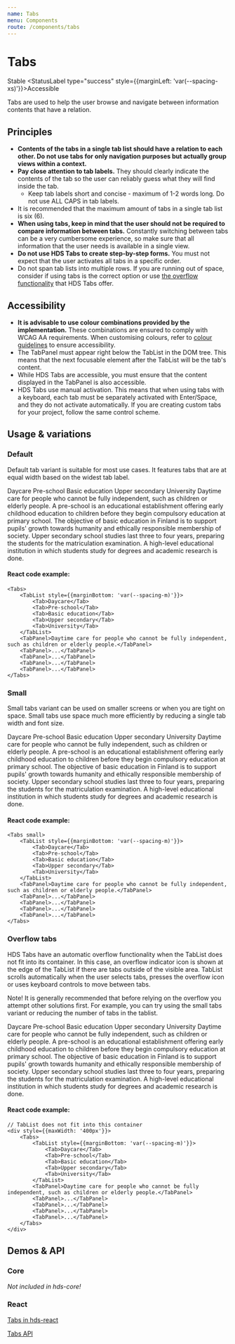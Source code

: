 ```yaml
---
name: Tabs
menu: Components
route: /components/tabs
---
```




# Tabs

<StatusLabel type="info">Stable</StatusLabel>
<StatusLabel type="success" style={{marginLeft: 'var(--spacing-xs)'}}>Accessible</StatusLabel>

<LargeParagraph>
    Tabs are used to help the user browse and navigate between information contents that have a relation.
</LargeParagraph>

## Principles
- **Contents of the tabs in a single tab list should have a relation to each other. Do not use tabs for only navigation purposes but actually group views within a context.**
- **Pay close attention to tab labels.** They should clearly indicate the contents of the tab so the user can reliably guess what they will find inside the tab.
    - Keep tab labels short and concise - maximum of 1-2 words long. Do not use ALL CAPS in tab labels.
- It is recommended that the maximum amount of tabs in a single tab list is six (6).
- **When using tabs, keep in mind that the user should not be required to compare information between tabs.** Constantly switching between tabs can be a very cumbersome experience, so make sure that all information that the user needs is available in a single view.
- **Do not use HDS Tabs to create step-by-step forms.** You must not expect that the user activates all tabs in a specific order.
- Do not span tab lists into multiple rows. If you are running out of space, consider if using tabs is the correct option or use [the overflow functionality](#overflow-tabs) that HDS Tabs offer.

## Accessibility

- **It is advisable to use colour combinations provided by the implementation.** These combinations are ensured to comply with WCAG AA requirements. When customising colours, refer to [colour guidelines](/design-tokens/colour "Colour") to ensure accessibility.
- The TabPanel must appear right below the TabList in the DOM tree. This means that the next focusable element after the TabList will be the tab's content.
- While HDS Tabs are accessible, you must ensure that the content displayed in the TabPanel is also accessible.
- HDS Tabs use manual activation. This means that when using tabs with a keyboard, each tab must be separately activated with Enter/Space, and they do not activate automatically. If you are creating custom tabs for your project, follow the same control scheme.

## Usage & variations

### Default
Default tab variant is suitable for most use cases. It features tabs that are at equal width based on the widest tab label.

<Playground>
<Tabs>
    <TabList style={{marginBottom: 'var(--spacing-m)'}}>
        <Tab>Daycare</Tab>
        <Tab>Pre-school</Tab>
        <Tab>Basic education</Tab>
        <Tab>Upper secondary</Tab>
        <Tab>University</Tab>
    </TabList>
    <TabPanel>Daytime care for people who cannot be fully independent, such as children or elderly people.</TabPanel>
    <TabPanel>
      A pre-school is an educational establishment offering early childhood education to children before they begin
      compulsory education at primary school.
    </TabPanel>
    <TabPanel>
      The objective of basic education in Finland is to support pupils&#39; growth towards humanity and ethically
      responsible membership of society.
    </TabPanel>
    <TabPanel>
      Upper secondary school studies last three to four years, preparing the students for the matriculation examination.
    </TabPanel>
    <TabPanel>
      A high-level educational institution in which students study for degrees and academic research is done.
    </TabPanel>
</Tabs>
</Playground>

#### React code example:
```tsx
<Tabs>
    <TabList style={{marginBottom: 'var(--spacing-m)'}}>
        <Tab>Daycare</Tab>
        <Tab>Pre-school</Tab>
        <Tab>Basic education</Tab>
        <Tab>Upper secondary</Tab>
        <Tab>University</Tab>
    </TabList>
    <TabPanel>Daytime care for people who cannot be fully independent, such as children or elderly people.</TabPanel>
    <TabPanel>...</TabPanel>
    <TabPanel>...</TabPanel>
    <TabPanel>...</TabPanel>
    <TabPanel>...</TabPanel>
</Tabs>
```

### Small
Small tabs variant can be used on smaller screens or when you are tight on space. Small tabs use space much more efficiently by reducing a single tab width and font size.

<Playground>
<Tabs small>
    <TabList style={{marginBottom: 'var(--spacing-m)'}}>
        <Tab>Daycare</Tab>
        <Tab>Pre-school</Tab>
        <Tab>Basic education</Tab>
        <Tab>Upper secondary</Tab>
        <Tab>University</Tab>
    </TabList>
    <TabPanel>Daytime care for people who cannot be fully independent, such as children or elderly people.</TabPanel>
    <TabPanel>
      A pre-school is an educational establishment offering early childhood education to children before they begin
      compulsory education at primary school.
    </TabPanel>
    <TabPanel>
      The objective of basic education in Finland is to support pupils&#39; growth towards humanity and ethically
      responsible membership of society.
    </TabPanel>
    <TabPanel>
      Upper secondary school studies last three to four years, preparing the students for the matriculation examination.
    </TabPanel>
    <TabPanel>
      A high-level educational institution in which students study for degrees and academic research is done.
    </TabPanel>
</Tabs>
</Playground>

#### React code example:
```tsx
<Tabs small>
    <TabList style={{marginBottom: 'var(--spacing-m)'}}>
        <Tab>Daycare</Tab>
        <Tab>Pre-school</Tab>
        <Tab>Basic education</Tab>
        <Tab>Upper secondary</Tab>
        <Tab>University</Tab>
    </TabList>
    <TabPanel>Daytime care for people who cannot be fully independent, such as children or elderly people.</TabPanel>
    <TabPanel>...</TabPanel>
    <TabPanel>...</TabPanel>
    <TabPanel>...</TabPanel>
    <TabPanel>...</TabPanel>
</Tabs>
```

### Overflow tabs
HDS Tabs have an automatic overflow functionality when the TabList does not fit into its container. In this case, an overflow indicator icon is shown at the edge of the TabList if there are tabs outside of the visible area. TabList scrolls automatically when the user selects tabs, presses the overflow icon or uses keyboard controls to move between tabs.

Note! It is generally recommended that before relying on the overflow you attempt other solutions first. For example, you can try using the small tabs variant or reducing the number of tabs in the tablist.

<Playground>
<div style={{maxWidth: '400px'}}>
    <Tabs>
        <TabList style={{marginBottom: 'var(--spacing-m)'}}>
            <Tab>Daycare</Tab>
            <Tab>Pre-school</Tab>
            <Tab>Basic education</Tab>
            <Tab>Upper secondary</Tab>
            <Tab>University</Tab>
        </TabList>
        <TabPanel>Daytime care for people who cannot be fully independent, such as children or elderly people.</TabPanel>
        <TabPanel>
            A pre-school is an educational establishment offering early childhood education to children before they begin
            compulsory education at primary school.
        </TabPanel>
        <TabPanel>
            The objective of basic education in Finland is to support pupils&#39; growth towards humanity and ethically
            responsible membership of society.
        </TabPanel>
        <TabPanel>
            Upper secondary school studies last three to four years, preparing the students for the matriculation examination.
        </TabPanel>
        <TabPanel>
            A high-level educational institution in which students study for degrees and academic research is done.
        </TabPanel>
    </Tabs>
</div>
</Playground>

#### React code example:
```tsx
// TabList does not fit into this container
<div style={{maxWidth: '400px'}}>
    <Tabs>
        <TabList style={{marginBottom: 'var(--spacing-m)'}}>
            <Tab>Daycare</Tab>
            <Tab>Pre-school</Tab>
            <Tab>Basic education</Tab>
            <Tab>Upper secondary</Tab>
            <Tab>University</Tab>
        </TabList>
        <TabPanel>Daytime care for people who cannot be fully independent, such as children or elderly people.</TabPanel>
        <TabPanel>...</TabPanel>
        <TabPanel>...</TabPanel>
        <TabPanel>...</TabPanel>
        <TabPanel>...</TabPanel>
    </Tabs>
</div>
```

## Demos & API

### Core

_Not included in hds-core!_

### React

[Tabs in hds-react](/storybook/react/?path=/story/components-tabs--default)

[Tabs API](/storybook/react/?path=/docs/components-tabs--default)
